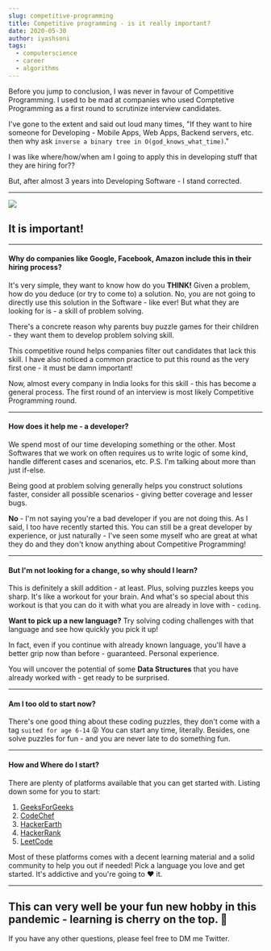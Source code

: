 ```yaml
---
slug: competitive-programming
title: Competitive programming - is it really important?
date: 2020-05-30
author: iyashsoni
tags:
  - computerscience
  - career
  - algorithms
---
```


Before you jump to conclusion, I was never in favour of Competitive Programming. I used to be mad at companies who used Comptetive Programming as a first round to scrutinize interview candidates.

I've gone to the extent and said out loud many times, "If they want to hire someone for Developing - Mobile Apps, Web Apps, Backend servers, etc. then why ask `inverse a binary tree in O(god_knows_what_time)`."

I was like where/how/when am I going to apply this in developing stuff that they are hiring for??

But, after almost 3 years into Developing Software - I stand corrected.

---

![](https://media.giphy.com/media/cYaBD8kxE4PZudHBRA/giphy.gif)

## It is important!

---

#### Why do companies like Google, Facebook, Amazon include this in their hiring process?

It's very simple, they want to know how do you **THINK!** Given a problem, how do you deduce (or try to come to) a solution. No, you are not going to directly use this solution in the Software - like ever! But what they are looking for is - a skill of problem solving.

There's a concrete reason why parents buy puzzle games for their children - they want them to develop problem solving skill.

This competitive round helps companies filter out candidates that lack this skill. I have also noticed a common practice to put this round as the very first one - it must be damn important!

Now, almost every company in India looks for this skill - this has become a general process. The first round of an interview is most likely Competitive Programming round.

---

#### How does it help me - a developer?

We spend most of our time developing something or the other. Most Softwares that we work on often requires us to write logic of some kind, handle different cases and scenarios, etc. P.S. I'm talking about more than just if-else.

Being good at problem solving generally helps you construct solutions faster, consider all possible scenarios - giving better coverage and lesser bugs.

**No** - I'm not saying you're a bad developer if you are not doing this. As I said, I too have recently started this. You can still be a great developer by experience, or just naturally - I've seen some myself who are great at what they do and they don't know anything about Competitive Programming!

---

#### But I'm not looking for a change, so why should I learn?

This is definitely a skill addition - at least. Plus, solving puzzles keeps you sharp. It's like a workout for your brain. And what's so special about this workout is that you can do it with what you are already in love with - `coding`.

**Want to pick up a new language?** Try solving coding challenges with that language and see how quickly you pick it up!

In fact, even if you continue with already known language, you'll have a better grip now than before - guaranteed. Personal experience.

You will uncover the potential of some **Data Structures** that you have already worked with - get ready to be surprised.

---

#### Am I too old to start now?

There's one good thing about these coding puzzles, they don't come with a tag `suited for age 6-14` 😝 You can start any time, literally. Besides, one solve puzzles for fun - and you are never late to do
something fun.

---

#### How and Where do I start?

There are plenty of platforms available that you can get started with. Listing down some for you to start:

1. [GeeksForGeeks](https://practice.geeksforgeeks.org/)
2. [CodeChef](https://www.codechef.com/)
3. [HackerEarth](https://www.hackerearth.com/)
4. [HackerRank](https://www.hackerrank.com/)
5. [LeetCode](https://leetcode.com/)

Most of these platforms comes with a decent learning material and a solid community to help you out if needed!
Pick a language you love and get started. It's addictive and you're going to ❤️ it.

---

## This can very well be your fun new hobby in this pandemic - learning is cherry on the top. 🥳

If you have any other questions, please feel free to DM me Twitter.
